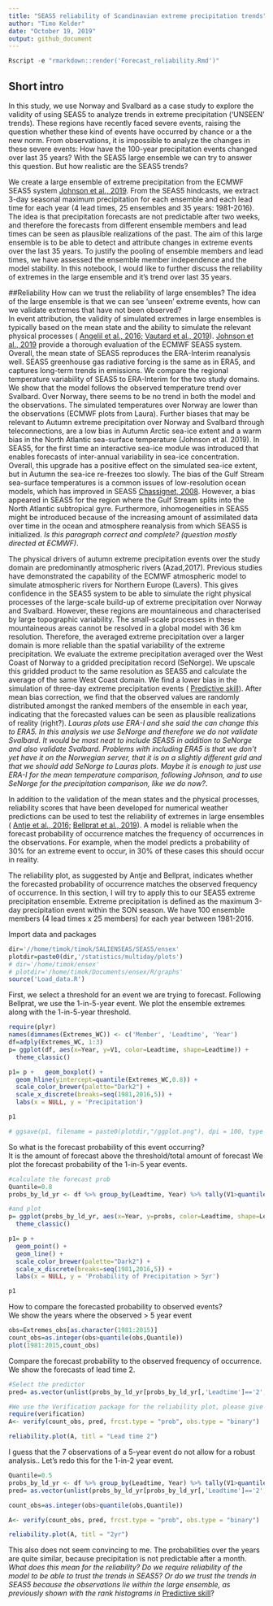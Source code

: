 ```yaml
---
title: "SEAS5 reliability of Scandinavian extreme precipitation trends"
author: "Timo Kelder"
date: "October 19, 2019"
output: github_document 
---
```

  
```r
Rscript -e "rmarkdown::render('Forecast_reliability.Rmd')"
```

## Short intro
In this study, we use Norway and Svalbard as a case study to explore the validity of using SEAS5 to analyze trends in extreme precipitation ('UNSEEN' trends). These regions have recently faced severe events, raising the question whether these kind of events have occurred by chance or a the new norm. From observations, it is impossible to analyze the changes in these severe events: How have the 100-year precipitation events changed over last 35 years? With the SEAS5 large ensemble we can try to answer this question. But how realistic are the SEAS5 trends?  

We create a large ensemble of extreme precipitation from the ECMWF SEAS5 system [Johnson et al., 2019](https://www.geosci-model-dev.net/12/1087/2019/gmd-12-1087-2019.pdf). From the SEAS5 hindcasts, we extract 3-day seasonal maximum precipitation for each ensemble and each lead time for each year (4 lead times, 25 ensembles and 35 years: 1981-2016). The idea is that precipitation forecasts are not predictable after two weeks, and therefore the forecasts from different ensemble members and lead times can be seen as plausible realizations of the past. The aim of this large ensemble is to be able to detect and attribute changes in extreme events over the last 35 years. To justify the pooling of ensemble members and lead times, we have assessed the ensemble member independence and the model stability. In this notebook, I would like to further discuss the reliability of extremes in the large ensemble and it's trend over last 35 years.


##Reliability
How can we trust the reliability of large ensembles? The idea of the large ensemble is that we can see 'unseen' extreme events, how can we validate extremes that have not been observed?  
In event attribution, the validity of simulated extremes in large ensembles is typically based on the mean state and the ability to simulate the relevant physical processes ( [Angelil et al., 2016;](https://www.sciencedirect.com/science/article/pii/S2212094716300202#s0040) [Vautard et al., 2019](https://link.springer.com/article/10.1007%2Fs00382-018-4183-6)). [Johnson et al., 2019](https://www.geosci-model-dev.net/12/1087/2019/gmd-12-1087-2019.pdf) provide a thorough evaluation of the ECMWF SEAS5 system. Overall, the mean state of SEAS5 reproduces the ERA-Interim reanalysis well. SEAS5 greenhouse gas radiative forcing is the same as in ERA5, and captures long-term trends in emissions. We compare the regional temperature variability of SEAS5 to ERA-Interim for the two study domains. We show that the model follows the observed temperature trend over Svalbard. Over Norway, there seems to be no trend in both the model and the observations. The simulated temperatures over Norway are lower than the observations (ECMWF plots from Laura). Further biases that may be relevant to Autumn extreme precipitation over Norway and Svalbard through teleconnections, are a low bias in Autumn Arctic sea-ice extent and a warm bias in the North Atlantic sea-surface temperature (Johnson et al. 2019). In SEAS5, for the first time an interactive sea-ice module was introduced that enables forecasts of inter-annual variability in sea-ice concentration. Overall, this upgrade has a positive effect on the simulated sea-ice extent, but in Autumn the sea-ice re-freezes too slowly. The bias of the Gulf Stream sea-surface temperatures is a common issues of low-resolution ocean models, which has improved in SEAS5 [Chassignet, 2008](https://agupubs.onlinelibrary.wiley.com/doi/abs/10.1029/177GM05). However, a bias appeared in SEAS5 for the region where the Gulf Stream splits into the North Atlantic subtropical gyre.  Furthermore, inhomogeneities in SEAS5 might be introduced  because of the increasing amount of assimilated data over time in the ocean and atmosphere reanalysis from which SEAS5 is initialized. *Is this paragraph correct and complete? (question mostly directed at ECMWF)*.    

The physical drivers of autumn extreme precipitation events over the study domain are predominantly atmospheric rivers (Azad,2017). Previous studies have demonstrated the capability of the ECMWF atmospheric model to simulate atmospheric rivers for Northern Europe (Lavers). This gives confidence in the SEAS5 system to be able to simulate the right physical processes of the large-scale build-up of extreme precipitation over Norway and Svalbard. However, these regions are mountaineous and characterised by large topographic variability. The small-scale processes in these mountaineous areas cannot be resolved in a global model with 36 km resolution. Therefore, the averaged extreme precipitation over a larger domain is more reliable than the spatial variability of the extreme precipitation. We evaluate the extreme precipitation averaged over the West Coast of Norway to a gridded precipitation record (SeNorge). We upscale this gridded product to the same resolution as SEAS5 and calculate the average of the same West Coast domain. We find a lower bias in the simulation of three-day extreme precipitation events ( [Predictive skill](Predictive_skill.md)). After mean bias correction, we find that the observed values are randomly distributed amongst the ranked members of the ensemble in each year, indicating that the forecasted values can be seen as plausible realizations of reality (right?). *Lauras plots use ERA-I and she said the can change this to ERA5. In this analysis we use SeNorge and therefore we do not validate Svalbard. It would be most neat to include SEAS5 in addition to SeNorge and also validate Svalbard. Problems with including ERA5 is that we don't yet have it on the Norwegian server, that it is on a slightly different grid and that we should add SeNorge to Lauras plots. Maybe it is enough to just use ERA-I for the mean temperature comparison, following Johnson, and to use SeNorge for the precipitation comparison, like we do now?*. 

In addition to the validation of the mean states and the physical processes, reliability scores that have been developed for numerical weather predictions can be used to test the reliability of extremes in large ensembles ( [Antje et al., 2016; ](https://rmets.onlinelibrary.wiley.com/doi/full/10.1002/qj.2976) [Bellprat et al., 2019](https://www.nature.com/articles/s41467-019-09729-2)). A model is reliable when the forecast probability of occurrence matches the frequency of occurrences in the observations. For example, when the model predicts a probability of 30% for an extreme event to occur, in 30% of these cases this should occur in reality. 

The reliability plot, as suggested by Antje and Bellprat, indicates whether the forecasted probability of occurrence matches the observed frequency of occurrence. In this section, I will try to apply this to our SEAS5 extreme precipitation ensemble. Extreme precipitation is defined as the maximum 3-day precipitation event within the SON season. We have 100 ensemble members (4 lead times x 25 members) for each year between 1981-2016.    


Import data and packages

```r
dir='//home/timok/timok/SALIENSEAS/SEAS5/ensex'
plotdir=paste0(dir,'/statistics/multiday/plots')
# dir='/home/timok/ensex'
# plotdir='/home/timok/Documents/ensex/R/graphs'
source('Load_data.R')
```


First, we select a threshold for an event we are trying to forecast. Following Bellprat, we use the 1-in-5-year event. We plot the ensemble extremes along with the 1-in-5-year threshold. 

```r
require(plyr)
names(dimnames(Extremes_WC)) <- c('Member', 'Leadtime', 'Year')
df=adply(Extremes_WC, 1:3)
p= ggplot(df, aes(x=Year, y=V1, color=Leadtime, shape=Leadtime)) +
  theme_classic() 

p1= p +   geom_boxplot() +
  geom_hline(yintercept=quantile(Extremes_WC,0.8)) +
  scale_color_brewer(palette="Dark2") + 
  scale_x_discrete(breaks=seq(1981,2016,5)) +
  labs(x = NULL, y = 'Precipitation')

p1

# ggsave(p1, filename = paste0(plotdir,"/ggplot.png"), dpi = 100, type = "cairo")
```

So what is the forecast probability of this event occurring?  
It is the amount of forecast above the threshold/total amount of forecast
We plot the forecast probability of the 1-in-5 year events. 

```r
#calculate the forecast prob
Quantile=0.8
probs_by_ld_yr <- df %>% group_by(Leadtime, Year) %>% tally(V1>quantile(df$V1,Quantile)) %>% mutate(probs = n / 25) 

#and plot
p= ggplot(probs_by_ld_yr, aes(x=Year, y=probs, color=Leadtime, shape=Leadtime,group=Leadtime)) +
  theme_classic() 

p1= p + 
  geom_point() +
  geom_line() +
  scale_color_brewer(palette="Dark2") + 
  scale_x_discrete(breaks=seq(1981,2016,5)) +
  labs(x = NULL, y = 'Probability of Precipitation > 5yr')

p1
```

How to compare the forecasted probability to observed events?  
We show the years where the observed > 5 year event
  
```r
obs=Extremes_obs[as.character(1981:2015)]
count_obs=as.integer(obs>quantile(obs,Quantile))
plot(1981:2015,count_obs)
```

Compare the forecast probability to the observed frequency of occurrence. We show the forecasts of lead time 2. 

```r
#Select the predictor
pred= as.vector(unlist(probs_by_ld_yr[probs_by_ld_yr[,'Leadtime']=='2',4])) #Just select lead time 2, ugly coding :(

#We use the Verification package for the reliability plot, please give any suggestions on other methods!
require(verification)
A<- verify(count_obs, pred, frcst.type = "prob", obs.type = "binary")

reliability.plot(A, titl = "Lead time 2")

```

I guess that the 7 observations of a 5-year event do not allow for a robust analysis..
Let's redo this for the 1-in-2 year event.
```r
Quantile=0.5
probs_by_ld_yr <- df %>% group_by(Leadtime, Year) %>% tally(V1>quantile(df$V1,Quantile)) %>% mutate(probs = n / 25)
pred= as.vector(unlist(probs_by_ld_yr[probs_by_ld_yr[,'Leadtime']=='2',4])) #Just select lead time 2, ugly coding :(

count_obs=as.integer(obs>quantile(obs,Quantile))

A<- verify(count_obs, pred, frcst.type = "prob", obs.type = "binary")

reliability.plot(A, titl = "2yr")
```

This also does not seem convincing to me. The probabilities over the years are quite similar, because precipitation is not predictable after a month. *What does this mean for the reliability? Do we require reliability of the model to be able to trust the trends in SEAS5? Or do we trust the trends in SEAS5 because the observations lie within the large ensemble, as previously shown with the rank histograms in* [Predictive skill](Predictive_skill.md)? 


